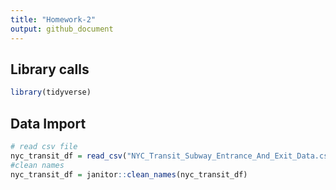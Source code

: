```yaml
---
title: "Homework-2"
output: github_document
---
```


## Library calls
```r
library(tidyverse)
```


## Data Import

```r
# read csv file
nyc_transit_df = read_csv("NYC_Transit_Subway_Entrance_And_Exit_Data.csv")
#clean names
nyc_transit_df = janitor::clean_names(nyc_transit_df)
```
